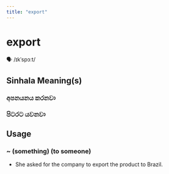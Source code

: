 ```yaml
---
title: "export"
---
```


# export

🗣️ /ɪkˈspɔːt/

## Sinhala Meaning(s)

### අපනයනය කරනවා
### පිටරට යවනවා

## Usage

### ~ (something) (to someone)

- She asked for the company to export the product to Brazil.

